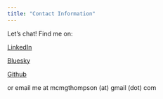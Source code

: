 ```yaml
---
title: "Contact Information"
---
```


Let's chat! Find me on:

[LinkedIn](www.linkedin.com/in/meg-mceachran)

[Bluesky](https://bsky.app/profile/megmcea.bsky.social)

[Github](https://github.com/megmcea)

or email me at mcmgthompson (at) gmail (dot) com
